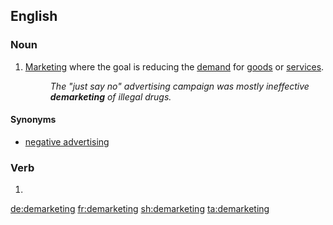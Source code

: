 ==English==

===Noun===
{{en-noun|-}}

# [[marketing|Marketing]] where the goal is reducing the [[demand]] for [[goods]] or [[services]].
#: ''The "just say no" advertising campaign was mostly ineffective '''demarketing''' of illegal drugs.''

====Synonyms====
* [[negative advertising]]

===Verb===
{{head|en|present participle}}

# {{present participle of|demarket|lang=en|nocat=1}}

[[de:demarketing]]
[[fr:demarketing]]
[[sh:demarketing]]
[[ta:demarketing]]